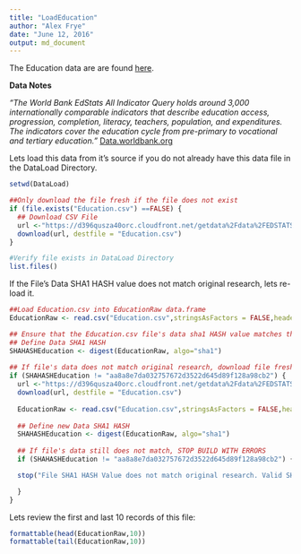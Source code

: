 ```yaml
---
title: "LoadEducation"
author: "Alex Frye"
date: "June 12, 2016"
output: md_document
---
```


The Education data are are found [here](https://d396qusza40orc.cloudfront.net/getdata%2Fdata%2FEDSTATS_Country.csv).

**Data Notes**

*"The World Bank EdStats All Indicator Query holds around 3,000 internationally comparable indicators that describe education access, progression, completion, literacy, teachers, population, and expenditures. The indicators cover the education cycle from pre-primary to vocational and tertiary education."* [Data.worldbank.org](http://data.worldbank.org/data-catalog/ed-stats)

Lets load this data from it's source if you do not already have this data file in the DataLoad Directory. 

```R
setwd(DataLoad)

##Only download the file fresh if the file does not exist
if (file.exists("Education.csv") ==FALSE) {
  ## Download CSV File
  url <-"https://d396qusza40orc.cloudfront.net/getdata%2Fdata%2FEDSTATS_Country.csv"
  download(url, destfile = "Education.csv")
}  

#Verify file exists in DataLoad Directory
list.files()
```

If the File's Data SHA1 HASH value does not match original research, lets re-load it.

```r
##Load Education.csv into EducationRaw data.frame
EducationRaw <- read.csv("Education.csv",stringsAsFactors = FALSE,header = TRUE)

## Ensure that the Education.csv file's data sha1 HASH value matches that of original research
## Define Data SHA1 HASH
SHAHASHEducation <- digest(EducationRaw, algo="sha1")
 
## If file's data does not match original research, download file fresh and check again
if (SHAHASHEducation != "aa8a8e7da032757672d3522d645d89f128a98cb2") {
  url <-"https://d396qusza40orc.cloudfront.net/getdata%2Fdata%2FEDSTATS_Country.csv"
  download(url, destfile = "Education.csv")
  
  EducationRaw <- read.csv("Education.csv",stringsAsFactors = FALSE,header = TRUE)
  
  ## Define new Data SHA1 HASH
  SHAHASHEducation <- digest(EducationRaw, algo="sha1")
  
  ## If file's data still does not match, STOP BUILD WITH ERRORS
  if (SHAHASHEducation != "aa8a8e7da032757672d3522d645d89f128a98cb2") {

  stop("File SHA1 HASH Value does not match original research. Valid SHA1 HASH value of data = \"aa8a8e7da032757672d3522d645d89f128a98cb2\"")

  }
}

```

Lets review the first and last 10 records of this file:

```r
formattable(head(EducationRaw,10))
formattable(tail(EducationRaw,10))
```
